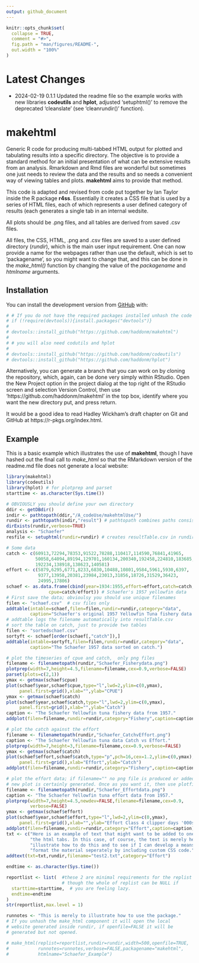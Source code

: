 ```yaml
---
output: github_document
---
```


<!-- README.md is generated from README.Rmd. Please edit that file -->

```r
knitr::opts_chunk$set(
  collapse = TRUE,
  comment = "#>",
  fig.path = "man/figures/README-",
  out.width = "100%"
)
```

# Latest Changes

* 2024-02-19 0.1.1 Updated the readme file so the example works with new libraries **codeutils** and **hplot**, adjusted 'setuphtml()' to remove the deprecated 'cleanslate' (see 'cleanrundir()' function).


# makehtml

<!-- badges: start -->
<!-- badges: end -->

Generic R code for producing multi-tabbed HTML output for plotted and tabulating results into a specific directory. The objective is to provide a standard method for an initial presentation of what can be extensive results from an analysis. Rmarkdown and Rmd files are wonderful but sometimes one just needs to review the data and the results and so needs a convenient way of viewing tables and plots. **makehtml** aims to provide that method.

This code is adapted and revised from code put together by Ian Taylor inside the R package __r4ss__. Essentially it creates a CSS file that is used by a series of HTML files, each of which represents a user defined category of results (each generates a single tab in an internal wedsite. 

All plots should be .png files, and all tables are derived from saved .csv files. 

All files, the CSS, HTML, .png and .csv files are saved to a user defined directory (*rundir*), which is the main user input requirement. One can now provide a name for the webpages rather than use the default, which is set to 'packagename', so you might want to change that, and this can be done in the _make_html()_ function by changing the value of the _packagename_ and *htmlname* arguments.


## Installation

You can install the development version from [GitHub](https://github.com/haddonm/aMSE) with:

```r
# # If you do not have the required packages installed unhash the code in this block and run it
# if (!require(devtools)){install.packages("devtools")} 
# 
# devtools::install_github("https://github.com/haddonm/makehtml")
# 
# # you will also need codutils and hplot
# 
# devtools::install_github("https://github.com/haddonm/codeutils")
# devtools::install_github("https://github.com/haddonm/hplot")

```

Alternatively, you can generate a branch that you can work on by cloning the repository, which, again, can be done very simply within RStudio. Open the New Project option in the project dialog at the top right of the RStudio screen and selection Version Control, then use 'https://github.com/haddonm/makehtml' in the top box, identify where you want the new directory put, and press return.

It would be a good idea to read Hadley Wickham's draft chapter on Git and GitHub at https://r-pkgs.org/index.html.


## Example

This is a basic example which illustrates the use of **makehtml**, though I have hashed out the final call to _make_html_ so that the RMarkdown version of the readme.md file does not generate a local website:

```r
library(makehtml)
library(codeutils) 
library(hplot) # for plotprep and parset
starttime <- as.character(Sys.time())

# OBVIOUSLY you should define your own directory
ddir <- getDBdir()
indir <- pathtopath(ddir,"/A_codeUse/makehtmlUse/") 
rundir <- pathtopath(indir,"result") # pathtopath combines paths consistently
dirExists(rundir,verbose=TRUE)
analysis <- "Schaefer"
resfile <- setuphtml(rundir=rundir) # creates resultTable.csv in rundir

# Some data
catch <- c(60913,72294,78353,91522,78288,110417,114590,76841,41965,
           50058,64094,89194,129701,160134,200340,192458,224810,183685,
           192234,138918,138623,140581)
effort <- c(5879,6295,6771,8233,6830,10488,10801,9584,5961,5930,6397,
            9377,13958,20381,23984,23013,31856,18726,31529,36423,
            24995,17806)
schaef <- as.data.frame(cbind(year=1934:1955,effort=effort,catch=catch,
                cpue=catch/effort)) # Schaefer's 1957 yellowfin data
# First save the data; obvioulsy you should use unique filenames
filen <- "schaef.csv"  # csv files only
addtable(intable=schaef,filen=filen,rundir=rundir,category="data",
         caption="Schaefer's original 1957 Yellowfin Tuna fishery data.")
# addtable logs the filename automatically into resultTable.csv
# sort the table on catch, just to provide two tables
filen <- "sortedschaef.csv"
sortyft <- schaef[order(schaef[,"catch"]),]
addtable(intable=sortyft,filen=filen,rundir=rundir,category="data",
         caption="The Schaefer 1957 data sorted on catch.")

# plot the timeseries of cpue and catch,  only png files
filename <- filenametopath(rundir,"Schaefer_Fisherydata.png")
plotprep(width=7,height=4.5,filename=filename,cex=0.9,verbose=FALSE)
parset(plots=c(2,1))
ymax <- getmax(schaef$cpue)
plot(schaef$year,schaef$cpue,type="l",lwd=2,ylim=c(0,ymax),
     panel.first=grid(),xlab="",ylab="CPUE")
ymax <- getmax(schaef$catch)
plot(schaef$year,schaef$catch,type="l",lwd=2,ylim=c(0,ymax),
     panel.first=grid(),xlab="",ylab="Catch")
caption <- "The Schaefer Yellowfin tuna fishery data from 1957."
addplot(filen=filename,rundir=rundir,category="Fishery",caption=caption)  

# plot the catch against the effort
filename <- filenametopath(rundir,"Schaefer_CatchvEffort.png")
caption <- "The Schaefer Yellowfin tuna data Catch vs Effort."
plotprep(width=7,height=3,filename=filename,cex=0.9,verbose=FALSE)
ymax <- getmax(schaef$catch)
plot(schaef$effort,schaef$catch,type="p",pch=16,cex=1.2,ylim=c(0,ymax),
     panel.first=grid(),xlab="Effort",ylab="Catch")
addplot(filen=filename,rundir=rundir,category="Fishery",caption=caption)  

# plot the effort data; if filename="" no png file is produced or added, but a
# new plot is certainly generated. Once as you want it, then use plotfilename.
filename <- filenametopath(rundir,"Schaefer_Effortdata.png")
caption <- "The Schaefer Yellowfin tuna effort data from 1957."
plotprep(width=7,height=4.5,newdev=FALSE,filename=filename,cex=0.9,
         verbose=FALSE)
ymax <- getmax(schaef$effort)
plot(schaef$year,schaef$effort,type="l",lwd=2,ylim=c(0,ymax),
     panel.first=grid(),xlab="",ylab="Effort Class 4 clipper days '000s")
addplot(filen=filename,rundir=rundir,category="Effort",caption=caption)  
txt <- c("Here is an example of text that might want to be added to one of ",
         "the html tabs. In this case, of course, the text is merely here to ",
         "illustrate how to do this and to see if I can develop a means to ",
         "format the material seperately by including custom CSS code.")
addtext(txt=txt,rundir,filename="test2.txt",category="Effort")

endtime <- as.character(Sys.time())

reportlist <- list(  #these 2 are minimal requirements for the replist
                     # though the whole of replist can be NULL if 
  starttime=starttime,  # you are feeling lazy.
  endtime=endtime 
)
str(reportlist,max.level = 1)

runnotes <- "This is merely to illustrate how to use the package."
# If you unhash the make_html component it will open the local
# website generated inside rundir, if openfile=FALSE it will be
# generated but not opened.

# make_html(replist=reportlist,rundir=rundir,width=500,openfile=TRUE,
#           runnotes=runnotes,verbose=FALSE,packagename="makehtml",
#           htmlname="Schaefer_Example")

```


